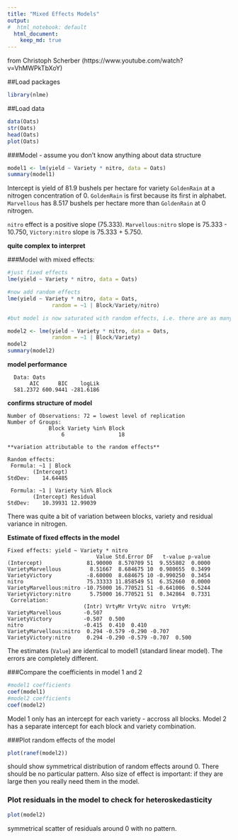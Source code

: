 ```yaml
---
title: "Mixed Effects Models"
output:  
#  html_notebook: default
  html_document:
    keep_md: true
---
```


from Christoph Scherber (https://www.youtube.com/watch?v=VhMWPkTbXoY) 

##Load packages  
```r
library(nlme)
```

##Load data  
```r
data(Oats)
str(Oats)
head(Oats)
plot(Oats)
```

###Model - assume you don't know anything about data structure
```r
model1 <- lm(yield ~ Variety * nitro, data = Oats)
summary(model1)
```

Intercept is yield of 81.9 bushels per hectare for variety `GoldenRain` at a nitrogen concentration of 0.  `GoldenRain` is first because its first in alphabet.  `Marvellous ` has 8.517 bushels per hectare more than `GoldenRain` at 0 nitrogen.

`nitro` effect is a positive slope (75.333).  `Marvellous:nitro` slope is 75.333 - 10.750, `Victory:nitro` slope is 75.333 + 5.750.  

**quite complex to interpret**

###Model with mixed effects: 
```r
#just fixed effects
lme(yield ~ Variety * nitro, data = Oats)

#now add random effects
lme(yield ~ Variety * nitro, data = Oats, 
              random = ~1 | Block/Variety/nitro)

#but model is now saturated with random effects, i.e. there are as many combinations of random effects (72) as there are data points (72) in the model.  So remove the lowest level random effect

model2 <- lme(yield ~ Variety * nitro, data = Oats, 
              random = ~1 | Block/Variety)
model2
summary(model2)
```

**model performance**

``` 
  Data: Oats 
       AIC      BIC    logLik
  581.2372 600.9441 -281.6186
```

**confirms structure of model**  

```
Number of Observations: 72 = lowest level of replication
Number of Groups: 
             Block Variety %in% Block 
                 6                 18 
           
**variation attributable to the random effects**

Random effects:
 Formula: ~1 | Block
        (Intercept)
StdDev:    14.64485

 Formula: ~1 | Variety %in% Block
        (Intercept) Residual
StdDev:    10.39931 12.99039
```

There was quite a bit of variation between blocks, variety and residual variance in nitrogen.  

**Estimate of fixed effects in the model**  

```
Fixed effects: yield ~ Variety * nitro 
                            Value Std.Error DF   t-value p-value
(Intercept)              81.90000  8.570709 51  9.555802  0.0000
VarietyMarvellous         8.51667  8.684675 10  0.980655  0.3499
VarietyVictory           -8.60000  8.684675 10 -0.990250  0.3454
nitro                    75.33333 11.858549 51  6.352660  0.0000
VarietyMarvellous:nitro -10.75000 16.770521 51 -0.641006  0.5244
VarietyVictory:nitro      5.75000 16.770521 51  0.342864  0.7331
 Correlation: 
                        (Intr) VrtyMr VrtyVc nitro  VrtyM:
VarietyMarvellous       -0.507                            
VarietyVictory          -0.507  0.500                     
nitro                   -0.415  0.410  0.410              
VarietyMarvellous:nitro  0.294 -0.579 -0.290 -0.707       
VarietyVictory:nitro     0.294 -0.290 -0.579 -0.707  0.500
```

The estimates (`Value`) are identical to model1 (standard linear model).  The errors are completely different.  

###Compare the coefficients in model 1 and 2
```r
#model1 coefficients
coef(model1)
#model2 coefficients
coef(model2)
```

Model 1 only has an intercept for each variety  - accross all blocks.  Model 2 has a separate intercept for each block and variety combination.  

###Plot random effects of the model

```r
plot(ranef(model2))
```

should show symmetrical distribution of random effects around 0.  There should be no particular pattern.  Also size of effect is important: if they are large then you really need them in the model. 

### Plot residuals in the model to check for heteroskedasticity

```r
plot(model2)
```

symmetrical scatter of residuals around 0 with no pattern.  


